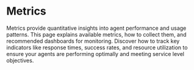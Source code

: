 # Metrics

Metrics provide quantitative insights into agent performance and usage patterns. This page explains available metrics, how to collect them, and recommended dashboards for monitoring. Discover how to track key indicators like response times, success rates, and resource utilization to ensure your agents are performing optimally and meeting service level objectives. 